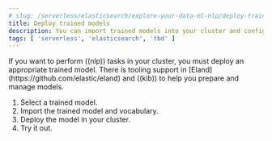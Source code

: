 ```yaml
---
# slug: /serverless/elasticsearch/explore-your-data-ml-nlp/deploy-trained-models
title: Deploy trained models
description: You can import trained models into your cluster and configure them for specific NLP tasks.
tags: [ 'serverless', 'elasticsearch', 'tbd' ]
---
```


<DocBadge template="technical preview" />
If you want to perform ((nlp)) tasks in your cluster, you must deploy an
appropriate trained model. There is tooling support in
[Eland](https://github.com/elastic/eland) and ((kib)) to help you prepare and 
manage models.

1. <DocLink slug="/serverless/elasticsearch/explore-your-data-ml-nlp/deploy-trained-models/select-model">Select a trained model</DocLink>.
1. <DocLink slug="/serverless/elasticsearch/explore-your-data-ml-nlp/deploy-trained-models/import-model">Import the trained model and vocabulary</DocLink>.
1. <DocLink slug="/serverless/elasticsearch/explore-your-data-ml-nlp/deploy-trained-models/deploy-model">Deploy the model in your cluster</DocLink>.
1. <DocLink slug="/serverless/elasticsearch/explore-your-data-ml-nlp/deploy-trained-models/try-it-out">Try it out</DocLink>.